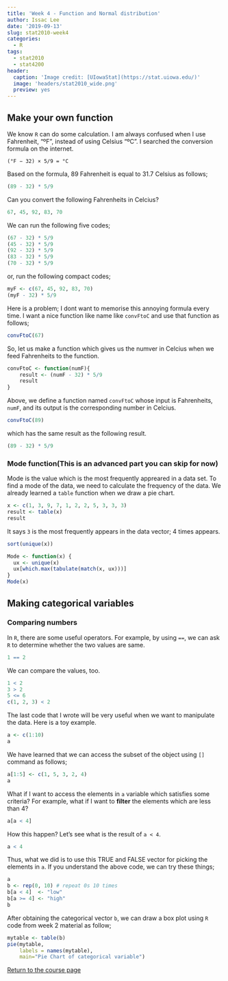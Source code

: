 ```yaml
---
title: 'Week 4 - Function and Normal distribution'
author: Issac Lee
date: '2019-09-13'
slug: stat2010-week4
categories:
  - R
tags:
  - stat2010
  - stat4200
header:
  caption: 'Image credit: [UIowaStat](https://stat.uiowa.edu/)'
  image: 'headers/stat2010_wide.png'
  preview: yes
---
```


## Make your own function

We know `R` can do some calculation. I am always confused when I use Fahrenheit, "ºF", instead of using Celsius "ºC". I searched the conversion formula on the internet.

    (°F − 32) × 5/9 = °C

Based on the formula, 89 Fahrenheit is equal to 31.7 Celsius as follows;

```r
(89 - 32) * 5/9
```

Can you convert the following Fahrenheits in Celcius?

```r
67, 45, 92, 83, 70
```

We can run the following five codes;

```r
(67 - 32) * 5/9
(45 - 32) * 5/9
(92 - 32) * 5/9
(83 - 32) * 5/9
(70 - 32) * 5/9
```

or, run the following compact codes;

```r
myF <- c(67, 45, 92, 83, 70)
(myF - 32) * 5/9
```

Here is a problem; I dont want to memorise this annoying formula every time. I want a nice function like name like `convFtoC` and use that function as follows;

```r
convFtoC(67)
```

So, let us make a function which gives us the numver in Celcius when we feed Fahrenheits to the function.

```r
convFtoC <- function(numF){
    result <- (numF - 32) * 5/9
    result
}
```

Above, we define a function named `convFtoC` whose input is Fahrenheits, `numF`, and its output is the corresponding number in Celcius.

```r
convFtoC(89)
```

which has the same result as the following result.

```r
(89 - 32) * 5/9
```


### Mode function(This is an advanced part you can skip for now)

Mode is the value which is the most frequently appreared in a data set. To find a mode of the data, we need to calculate the frequency of the data. We already learned a `table` function when we draw a pie chart.

```r
x <- c(1, 3, 9, 7, 1, 2, 2, 5, 3, 3, 3)
result <- table(x)
result
```

It says `3` is the most frequently appears in the data vector; 4 times appears.


 
```r
sort(unique(x))

Mode <- function(x) {
  ux <- unique(x)
  ux[which.max(tabulate(match(x, ux)))]
}
Mode(x)
```

## Making categorical variables

### Comparing numbers

In `R`, there are some useful operators. For example, by using `==`, we can ask `R` to determine whether the two values are same.

```r
1 == 2
```

We can compare the values, too.

```r
1 < 2
3 > 2
5 <= 6
c(1, 2, 3) < 2
```

The last code that I wrote will be very useful when we want to manipulate the data. Here is a toy example.

```r
a <- c(1:10)
a
```

We have learned that we can access the subset of the object using `[]` command as follows;

```r
a[1:5] <- c(1, 5, 3, 2, 4)
a
```

What if I want to access the elements in `a` variable which satisfies some criteria? For example, what if I want to **filter** the elements which are less than 4?

```r
a[a < 4]
```

How this happen? Let's see what is the result of `a < 4`.

```r
a < 4
```

Thus, what we did is to use this TRUE and FALSE vector for picking the elements in `a`. If you understand the above code, we can try these things;

```r
a
b <- rep(0, 10) # repeat 0s 10 times
b[a < 4]  <- "low"
b[a >= 4] <- "high"
b
```

After obtaining the categorical vector `b`, we can draw a box plot using `R` code from week 2 material as follow;

```r
mytable <- table(b)
pie(mytable, 
    labels = names(mytable),
    main="Pie Chart of categorical variable")
```



<a href="https://theissaclee.com/post/stat2010/" target="_self">Return to the course page</a>



